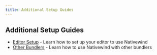 ```yaml
---
title: Additional Setup Guides
---
```


## Additional Setup Guides

- [Editor Setup](./editor-setup) - Learn how to set up your editor to use Nativewind
- [Other Bundlers](./other-bundlers) - Learn how to use Nativewind with other bundlers 